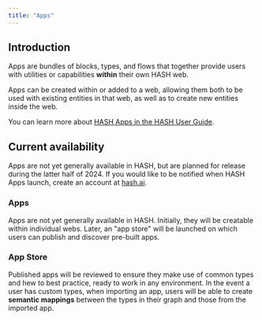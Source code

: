 ```yaml
---
title: "Apps"
---
```


## Introduction

Apps are bundles of blocks, types, and flows that together provide users with utilities or capabilities **within** their own HASH web.

Apps can be created within or added to a web, allowing them both to be used with existing entities in that web, as well as to create new entities inside the web.

You can learn more about [HASH Apps in the HASH User Guide](https://hash.ai/guide/apps).

<InfoCardWrapper>

## Current availability

<InfoCard variant="warning" title="Coming soon">

Apps are not yet generally available in HASH, but are planned for release during the latter half of 2024. If you would like to be notified when HASH Apps launch, create an account at [hash.ai](https://hash.ai/signup).

</InfoCard>

### Apps

Apps are not yet generally available in HASH. Initially, they will be creatable within individual webs. Later, an "app store" will be launched on which users can publish and discover pre-built apps.

### App Store

Published apps will be reviewed to ensure they make use of common types and hew to best practice, ready to work in any environment. In the event a user has custom types, when importing an app, users will be able to create **semantic mappings** between the types in their graph and those from the imported app.

</InfoCardWrapper>
